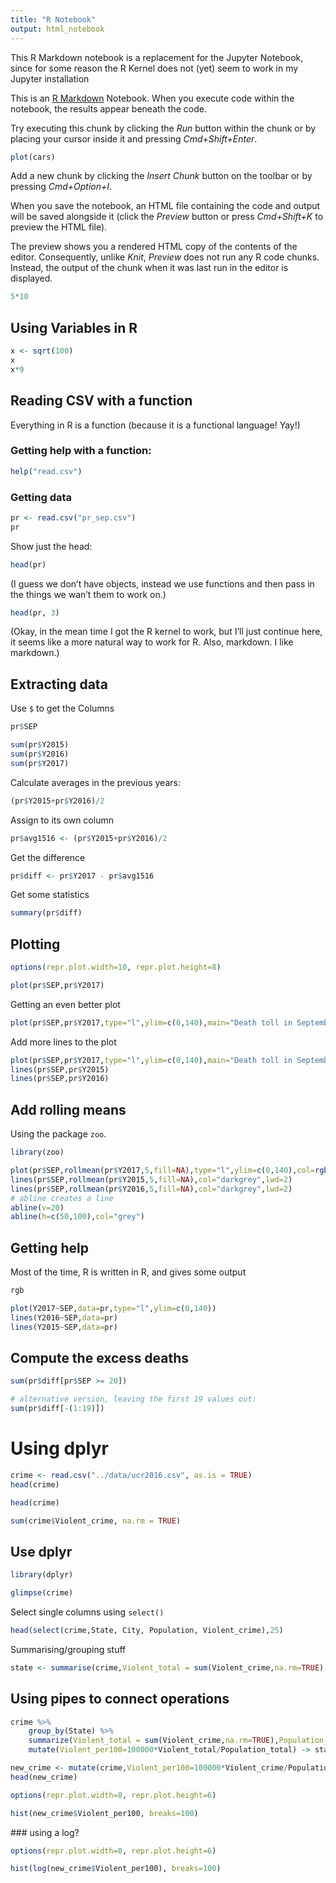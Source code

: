```yaml
---
title: "R Notebook"
output: html_notebook
---
```


This R Markdown notebook is a replacement for the Jupyter Notebook, since for some reason the R Kernel does not (yet) seem to work in my Jupyter installation

This is an [R Markdown](http://rmarkdown.rstudio.com) Notebook. When you execute code within the notebook, the results appear beneath the code. 

Try executing this chunk by clicking the *Run* button within the chunk or by placing your cursor inside it and pressing *Cmd+Shift+Enter*. 

```r
plot(cars)
```

Add a new chunk by clicking the *Insert Chunk* button on the toolbar or by pressing *Cmd+Option+I*.

When you save the notebook, an HTML file containing the code and output will be saved alongside it (click the *Preview* button or press *Cmd+Shift+K* to preview the HTML file). 

The preview shows you a rendered HTML copy of the contents of the editor. Consequently, unlike *Knit*, *Preview* does not run any R code chunks. Instead, the output of the chunk when it was last run in the editor is displayed.

```r
5*10
```

## Using Variables in R

```r
x <- sqrt(100)
x
x*9
```

## Reading CSV with a function

Everything in R is a function (because it is a functional language! Yay!)

### Getting help with a function:

```r
help("read.csv")
```

### Getting data

```r
pr <- read.csv("pr_sep.csv")
pr
```

Show just the head:

```r
head(pr)
```

(I guess we don't have objects, instead we use functions and then pass in the things we wan't them to work on.)

```r
head(pr, 3)
```

(Okay, in the mean time I got the R kernel to work, but I'll just continue here, it seems like a more natural way to work for R. Also, markdown. I like markdown.)

## Extracting data
Use `$` to get the Columns

```r
pr$SEP
```


```r
sum(pr$Y2015)
sum(pr$Y2016)
sum(pr$Y2017)
```


Calculate averages in the previous years:

```r
(pr$Y2015+pr$Y2016)/2
```

Assign to its own column
```r
pr$avg1516 <- (pr$Y2015+pr$Y2016)/2
```

Get the difference

```r
pr$diff <- pr$Y2017 - pr$avg1516
```

Get some statistics
```r
summary(pr$diff)
```

## Plotting

```r
options(repr.plot.width=10, repr.plot.height=8)

plot(pr$SEP,pr$Y2017)
```

Getting an even better plot

```r
plot(pr$SEP,pr$Y2017,type="l",ylim=c(0,140),main="Death toll in September, 2017",xlab="Day in September",ylab="Official death count")
```

Add more lines to the plot

```r
plot(pr$SEP,pr$Y2017,type="l",ylim=c(0,140),main="Death toll in September, 2017",xlab="Day in September",ylab="Official death count")
lines(pr$SEP,pr$Y2015)
lines(pr$SEP,pr$Y2016)
```

## Add rolling means

Using the package `zoo`.

```r
library(zoo)
```

```r
plot(pr$SEP,rollmean(pr$Y2017,5,fill=NA),type="l",ylim=c(0,140),col=rgb(188/255,60/255,64/255),lwd=2,xlab="Day in September",ylab="Deaths")
lines(pr$SEP,rollmean(pr$Y2015,5,fill=NA),col="darkgrey",lwd=2)
lines(pr$SEP,rollmean(pr$Y2016,5,fill=NA),col="darkgrey",lwd=2)
# abline creates a line
abline(v=20)
abline(h=c(50,100),col="grey")
```

## Getting help

Most of the time, R is written in R, and gives some output

```r
rgb
```

```r
plot(Y2017~SEP,data=pr,type="l",ylim=c(0,140))
lines(Y2016~SEP,data=pr)
lines(Y2015~SEP,data=pr)
```

## Compute the excess deaths

```r
sum(pr$diff[pr$SEP >= 20])

# alternative version, leaving the first 19 values out:
sum(pr$diff[-(1:19)])
```

# Using dplyr

```r
crime <- read.csv("../data/ucr2016.csv", as.is = TRUE)
head(crime)
```

```r
head(crime)
```

```r
sum(crime$Violent_crime, na.rm = TRUE)
```

## Use dplyr
```r
library(dplyr)
```

```r
glimpse(crime)
```


Select single columns using `select()`
```r
head(select(crime,State, City, Population, Violent_crime),25)
```

Summarising/grouping stuff
```r
state <- summarise(crime,Violent_total = sum(Violent_crime,na.rm=TRUE),Population_total = sum(Population,na.rm=TRUE))
```

## Using pipes to connect operations

```r
crime %>%
    group_by(State) %>%
    summarize(Violent_total = sum(Violent_crime,na.rm=TRUE),Population_total = sum(Population,na.rm=TRUE)) %>%
    mutate(Violent_per100=100000*Violent_total/Population_total) -> state
```


```r
new_crime <- mutate(crime,Violent_per100=100000*Violent_crime/Population)
head(new_crime)
```

```r
options(repr.plot.width=8, repr.plot.height=6)

hist(new_crime$Violent_per100, breaks=100)
```

### using a log?

```r
options(repr.plot.width=8, repr.plot.height=6)

hist(log(new_crime$Violent_per100), breaks=100)
```

